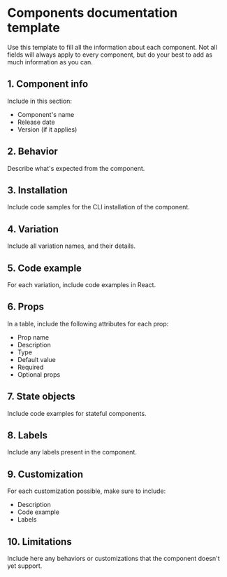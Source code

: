 <!--- templates.stories.mdx --->


<Meta title="styleguides/admin-ui/documentation"  />

# Components documentation template

Use this template to fill all the information about each component. Not all fields will always apply to every component, but do your best to add as much information as you can.

## 1. Component info
Include in this section:
- Component's name
- Release date
- Version (if it applies)


## 2. Behavior
Describe what's expected from the component.



## 3. Installation
Include code samples for the CLI installation of the component.



## 4. Variation
Include all variation names, and their details.


## 5. Code example
For each variation, include code examples in React.


## 6. Props
In a table, include the following attributes for each prop:
 - Prop name
 - Description
 - Type
 - Default value
 - Required
 - Optional props


## 7. State objects
Include code examples for stateful components.


## 8. Labels
Include any labels present in the component.



## 9. Customization
For each customization possible, make sure to include:
- Description
- Code example
- Labels


## 10. Limitations
Include here any behaviors or customizations that the component doesn't yet support.
